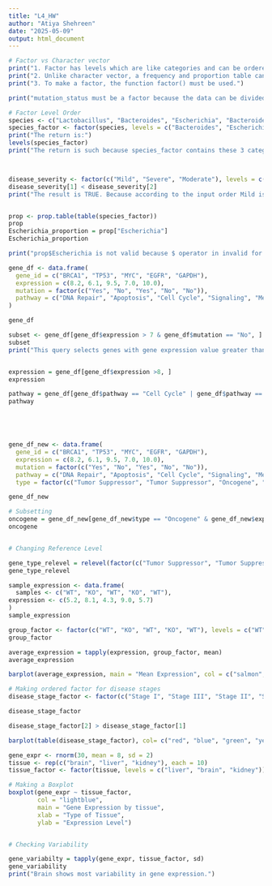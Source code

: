 ---
title: "L4_HW"
author: "Atiya Shehreen"
date: "2025-05-09"
output: html_document
---

```{r}
# Factor vs Character vector
print("1. Factor has levels which are like categories and can be ordered whereas a character vector does not have levels.")
print("2. Unlike character vector, a frequency and proportion table can be made from factor.")
print("3. To make a factor, the function factor() must be used.")

print("mutation_status must be a factor because the data can be divided into categories or levels such as Mutated or Wild Type")

# Factor Level Order
species <- c("Lactobacillus", "Bacteroides", "Escherichia", "Bacteroides", "Lactobacillus")
species_factor <- factor(species, levels = c("Bacteroides", "Escherichia", "Lactobacillus"))
print("The return is:")
levels(species_factor)
print("The return is such because species_factor contains these 3 categories or species of gut microbiome.")



disease_severity <- factor(c("Mild", "Severe", "Moderate"), levels = c("Mild", "Moderate", "Severe", "Critical"), ordered = TRUE)
disease_severity[1] < disease_severity[2]
print("The result is TRUE. Because according to the input order Mild is less severe than Moderate.")


prop <- prop.table(table(species_factor))
prop
Escherichia_proportion = prop["Escherichia"]
Escherichia_proportion

print("prop$Escherichia is not valid because $ operator in invalid for atomic vectors such as prop")
```



```{r}
gene_df <- data.frame(
  gene_id = c("BRCA1", "TP53", "MYC", "EGFR", "GAPDH"),
  expression = c(8.2, 6.1, 9.5, 7.0, 10.0),
  mutation = factor(c("Yes", "No", "Yes", "No", "No")),
  pathway = c("DNA Repair", "Apoptosis", "Cell Cycle", "Signaling", "Metabolism")
)

gene_df

subset <- gene_df[gene_df$expression > 7 & gene_df$mutation == "No", ]
subset
print("This query selects genes with gene expression value greater than 7 which did not undergo mutation. In this case, GAPDH gene was selected.")


expression = gene_df[gene_df$expression >8, ]
expression

pathway = gene_df[gene_df$pathway == "Cell Cycle" | gene_df$pathway == "Signaling", ]
pathway





gene_df_new <- data.frame(
  gene_id = c("BRCA1", "TP53", "MYC", "EGFR", "GAPDH"),
  expression = c(8.2, 6.1, 9.5, 7.0, 10.0),
  mutation = factor(c("Yes", "No", "Yes", "No", "No")),
  pathway = c("DNA Repair", "Apoptosis", "Cell Cycle", "Signaling", "Metabolism"),
  type = factor(c("Tumor Suppressor", "Tumor Suppressor", "Oncogene", "Oncogene", "Housekeeping")))

gene_df_new

# Subsetting
oncogene = gene_df_new[gene_df_new$type == "Oncogene" & gene_df_new$expression > 8, ]
oncogene


# Changing Reference Level

gene_type_relevel = relevel(factor(c("Tumor Suppressor", "Tumor Suppressor", "Oncogene", "Oncogene", "Housekeeping")), levels = c("Tumor Suppressor", "Oncogene", "Housekeeping gene"), ref = "Oncogene")
gene_type_relevel

```

```{r}
sample_expression <- data.frame(
  samples <- c("WT", "KO", "WT", "KO", "WT"),
expression <- c(5.2, 8.1, 4.3, 9.0, 5.7)
)
sample_expression

group_factor <- factor(c("WT", "KO", "WT", "KO", "WT"), levels = c("WT", "KO"))
group_factor

average_expression = tapply(expression, group_factor, mean)
average_expression

barplot(average_expression, main = "Mean Expression", col = c("salmon", "lightblue"), ylab = "Average Expression Value", xlab = "Samples")
```










```{r}




# Making ordered factor for disease stages
disease_stage_factor <- factor(c("Stage I", "Stage III", "Stage II", "Stage IV", "Stage I"), levels = c("Stage I", "Stage II", "Stage III", "Stage IV"), ordered = TRUE)

disease_stage_factor

disease_stage_factor[2] > disease_stage_factor[1]

barplot(table(disease_stage_factor), col= c("red", "blue", "green", "yellow"), main = "Patients in each stage", ylab = "Counts")
```



```{r}

gene_expr <- rnorm(30, mean = 8, sd = 2)
tissue <- rep(c("brain", "liver", "kidney"), each = 10)
tissue_factor <- factor(tissue, levels = c("liver", "brain", "kidney"))

# Making a Boxplot
boxplot(gene_expr ~ tissue_factor, 
        col = "lightblue",
        main = "Gene Expression by tissue", 
        xlab = "Type of Tissue", 
        ylab = "Expression Level")


# Checking Variability

gene_variabilty = tapply(gene_expr, tissue_factor, sd)
gene_variability
print("Brain shows most variability in gene expression.")
```


